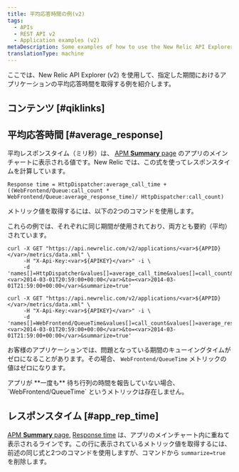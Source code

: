 ```yaml
---
title: 平均応答時間の例(v2)
tags:
  - APIs
  - REST API v2
  - Application examples (v2)
metaDescription: Some examples of how to use the New Relic API Explorer (v2) to get your app's average application response time.
translationType: machine
---
```


ここでは、New Relic API Explorer (v2) を使用して、指定した期間におけるアプリケーションの平均応答時間を取得する例を紹介します。

## コンテンツ [#qiklinks]

## 平均応答時間 [#average_response]

平均レスポンスタイム（ミリ秒）は、 [APM **Summary** page](/docs/applications-menu/applications-overview) のアプリのメインチャートに表示される値です。New Relic では、この式を使ってレスポンスタイムを計算しています。

```
Response time = HttpDispatcher:average_call_time + ((WebFrontend/Queue:call_count * WebFrontend/Queue:average_response_time)/ HttpDispatcher:call_count)
```

メトリック値を取得するには、以下の2つのコマンドを使用します。

これらの例では、それぞれに同じ期間が使用されており、両方とも要約（平均）されています。

```
curl -X GET "https://api.newrelic.com/v2/applications/<var>${APPID}</var>/metrics/data.xml" \
     -H "X-Api-Key:<var>${APIKEY}</var>" -i \
     -d 'names[]=HttpDispatcher&values[]=average_call_time&values[]=call_count&from=<var>2014-03-01T20:59:00+00:00</var>&to=<var>2014-03-01T21:59:00+00:00</var>&summarize=true'
```

```
curl -X GET "https://api.newrelic.com/v2/applications/<var>${APPID}</var>/metrics/data.xml" \
     -H "X-Api-Key:<var>${APIKEY}</var>" -i \
     -d 'names[]=WebFrontend/QueueTime&values[]=call_count&values[]=average_response_time&from=<var>2014-03-01T20:59:00+00:00</var>&to=<var>2014-03-01T21:59:00+00:00</var>&summarize=true'
```

お客様のアプリケーションでは、問題となっている期間のキューイングタイムがゼロになることがあります。その場合、 `WebFrontend/QueueTime` メトリックの値はゼロになります。

<Callout variant="tip">
  アプリが **一度も** 待ち行列の時間を報告していない場合、 `WebFrontend/QueueTime` というメトリックは存在しません。
</Callout>

## レスポンスタイム [#app_rep_time]

[APM **Summary** page](/docs/applications-menu/applications-overview), [Response time](/docs/data-analysis/user-interface-functions/view-your-data/response-time) は、アプリのメインチャート内に重ねて表示されるラインです。この行に表示されているメトリック値を取得するには、前述の同じ式と2つのコマンドを使用しますが、コマンドから `summarize=true` を削除します。
